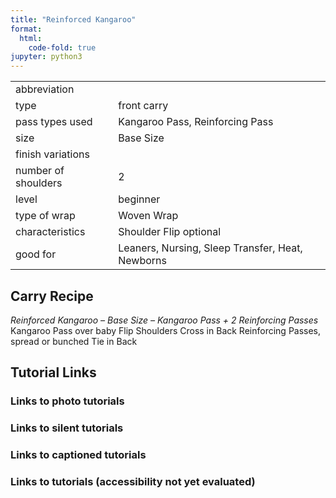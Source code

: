 ```yaml
---
title: "Reinforced Kangaroo"
format:
  html:
    code-fold: true
jupyter: python3
---
```


| | 
|---|---
|abbreviation	|
|type	|front carry
|pass types used	|Kangaroo Pass, Reinforcing Pass
|size	|Base Size
|finish variations|	
|number of shoulders	|2
|level	|beginner
|type of wrap	|Woven Wrap
|characteristics	|Shoulder Flip optional
|good for	|Leaners, Nursing, Sleep Transfer, Heat, Newborns

## Carry Recipe
_Reinforced Kangaroo – Base Size – Kangaroo Pass + 2 Reinforcing Passes_
Kangaroo Pass over baby
Flip Shoulders
Cross in Back
Reinforcing Passes, spread or bunched
Tie in Back

## Tutorial Links
### Links to photo tutorials
### Links to silent tutorials
### Links to captioned tutorials
### Links to tutorials (accessibility not yet evaluated)
